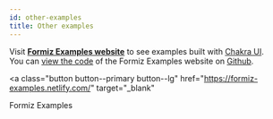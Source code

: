 ```yaml
---
id: other-examples
title: Other examples
---
```


Visit **[Formiz Examples website](https://formiz-examples.netlify.com/)** to see examples built with [Chakra UI](https://chakra-ui.com/).<br />
You can [view the code](https://github.com/ivan-dalmet/formiz/tree/master/examples) of the Formiz Examples website on [Github](https://github.com/ivan-dalmet/formiz/tree/master/examples).

<a
  class="button button--primary button--lg"
  href="https://formiz-examples.netlify.com/"
  target="_blank"
>
  Formiz Examples
</a>

<br />
<br />
